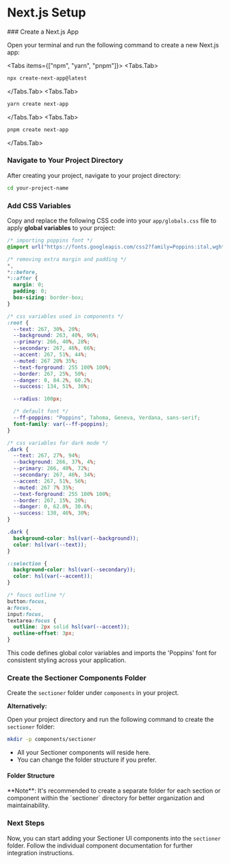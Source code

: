 # Next.js Setup


<Steps>
### Create a Next.js App

Open your terminal and run the following command to create a new Next.js app:

<Tabs items={["npm", "yarn", "pnpm"]}>
  <Tabs.Tab>
  ```bash copy
  npx create-next-app@latest
  ```
  </Tabs.Tab>
  <Tabs.Tab>
  ```bash copy
  yarn create next-app
  ```
  </Tabs.Tab>
  <Tabs.Tab>
  ```bash copy
  pnpm create next-app
  ```
  </Tabs.Tab>
</Tabs>

### Navigate to Your Project Directory

After creating your project, navigate to your project directory:

```bash copy
cd your-project-name
```

### Add CSS Variables

Copy and replace the following CSS code into your `app/globals.css` file to apply **global variables** to your project:

```css showLineNumbers filename="globals.css" copy {15-24,26,35-44,48-49}
/* importing poppins font */
@import url("https://fonts.googleapis.com/css2?family=Poppins:ital,wght@0,100;0,200;0,300;0,400;0,500;0,600;0,700;0,800;0,900;1,100;1,200;1,300;1,400;1,500;1,600;1,700;1,800;1,900&display=swap");

/* removing extra margin and padding */
*,
*::before,
*::after {
  margin: 0;
  padding: 0;
  box-sizing: border-box;
}

/* css variables used in components */
:root {
  --text: 267, 30%, 20%;
  --background: 263, 40%, 96%;
  --primary: 266, 40%, 28%;
  --secondary: 267, 46%, 66%;
  --accent: 267, 51%, 44%;
  --muted: 267 20% 35%;
  --text-forground: 255 100% 100%;
  --border: 267, 25%, 50%;
  --danger: 0, 84.2%, 60.2%;
  --success: 134, 51%, 36%;

  --radius: 100px;

  /* default font */
  --ff-poppins: "Poppins", Tahoma, Geneva, Verdana, sans-serif;
  font-family: var(--ff-poppins);
}

/* css variables for dark mode */
.dark {
  --text: 267, 27%, 94%;
  --background: 266, 37%, 4%;
  --primary: 266, 40%, 72%;
  --secondary: 267, 46%, 34%;
  --accent: 267, 51%, 56%;
  --muted: 267 7% 35%;
  --text-forground: 255 100% 100%;
  --border: 267, 15%, 20%;
  --danger: 0, 62.8%, 30.6%;
  --success: 130, 46%, 30%;
}

.dark {
  background-color: hsl(var(--background));
  color: hsl(var(--text));
}

::selection {
  background-color: hsl(var(--secondary));
  color: hsl(var(--accent));
}

/* foucs outline */
button:focus,
a:focus,
input:focus,
textarea:focus {
  outline: 2px solid hsl(var(--accent));
  outline-offset: 3px;
}
```

This code defines global color variables and imports the 'Poppins' font for consistent styling across your application.

### Create the Sectioner Components Folder

Create the `sectioner` folder under `components` in your project.

**Alternatively:**

Open your project directory and run the following command to create the `sectioner` folder:

```bash copy
mkdir -p components/sectioner
```

- All your Sectioner components will reside here.
- You can change the folder structure if you prefer.


#### Folder Structure

<FileTree>
  <FileTree.Folder name="your-project" defaultOpen>
    <FileTree.Folder name="node_modules" />
    <FileTree.Folder name="public" />
    <FileTree.Folder name="styles" defaultOpen>
      <FileTree.File name="globals.css" />
    </FileTree.Folder>
    <FileTree.Folder name="components" defaultOpen>
      <FileTree.Folder name="sectioner" defaultOpen>
        <FileTree.Folder name="component-name" defaultOpen>
          <FileTree.File name="sectioner-component.jsx" />
          <FileTree.File name="sectioner-component.module.css" />
        </FileTree.Folder>
      </FileTree.Folder>
    </FileTree.Folder>
    <FileTree.File name="pages" defaultOpen>
      <FileTree.File name="_app.js" />
      <FileTree.File name="index.js" />
    </FileTree.File>
    <FileTree.File name="package.json" />
    <FileTree.File name="next.config.js" />
  </FileTree.Folder>
</FileTree>


<Callout type="warning" emoji="💡">
**Note**: It's recommended to create a separate folder for each section or component within the `sectioner` directory for better organization and maintainability.
</Callout>

### Next Steps

Now, you can start adding your Sectioner UI components into the `sectioner` folder. Follow the individual component documentation for further integration instructions.

</Steps>
